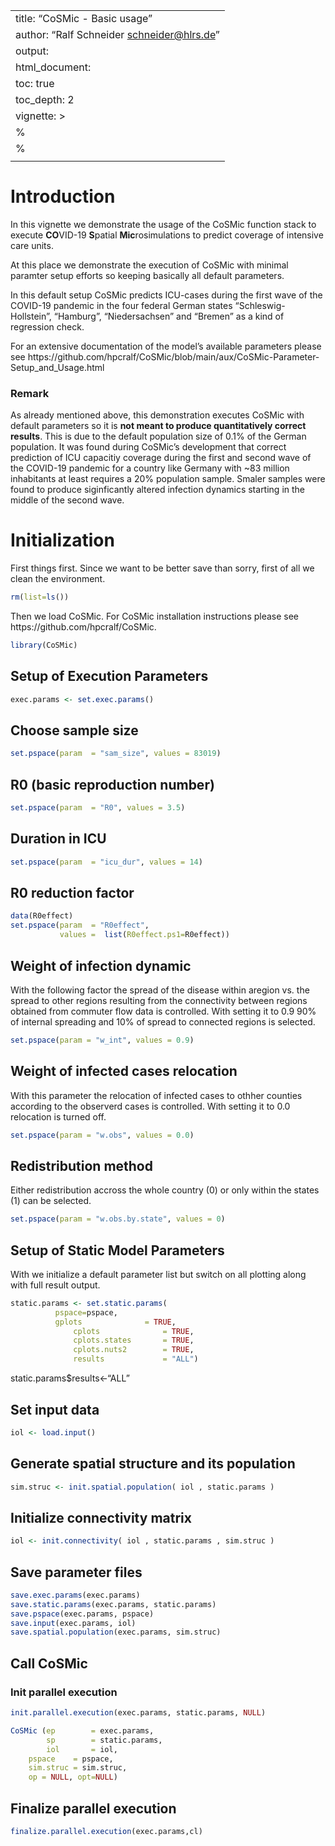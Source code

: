 <!--
%%%%%%%%%%%%%%%%%%%%%%%%%%%%%%%%%%%%%%%%%%%%%%%%%%%%%%%%%%%%%%%%%%%%%%%%%%%%%%%%
%%%%%%%%%%%%%%%%%%%%%%%%%%%%%%%%%%%%%%%%%%%%%%%%%%%%%%%%%%%%%%%%%%%%%%%%%%%%%%%%
%%      ___      __         _      
%%     / __\___ / _\  /\/\ (_) ___ 
%%    / /  / _ \\ \  /    \| |/ __|
%%   / /__| (_) |\ \/ /\/\ \ | (__ 
%%   \____/\___/\__/\/    \/_|\___|
%%
%%  COVID-19 Spatial Microsimulation  %%%%%%%%%%%%%%%%%%%%%%%%%%%%%%%%%%%%%%%%%%
%%%%%%%%%%%%%%%%%%%%%%%%%%%%%%%%%%%%%%%%%%%%%%%%%%%%%%%%%%%%%%%%%%%%%%%%%%%%%%%%
%%
%% Authors:      Christian Dudel
%%               Matthias Rosenbaum-Feldbruegge
%%               Sebastian Kluesener
%%               Ralf Schneider
%%
%% Contact:      dudel@demogr.mpg.de
%%               sebastian.kluesener@bib.bund.de
%%
%%==============================================================================
%%
%% Copyright (C) 2021 Federal Institute for Population Research (BIB),
%%                    The Max Planck Institute for Demographic Research (MPIDR),
%%                    High Performance Computing Center Stuttgart (HLRS)
%% 
%% This program is free software: you can redistribute it and/or modify
%% it under the terms of the GNU General Public License as published by
%% the Free Software Foundation, either version 3 of the License, or
%% (at your option) any later version.
%% 
%% This program is distributed in the hope that it will be useful,
%% but WITHOUT ANY WARRANTY; without even the implied warranty of
%% MERCHANTABILITY or FITNESS FOR A PARTICULAR PURPOSE.  See the
%% GNU General Public License for more details.
%% 
%% You should have received a copy of the GNU General Public License
%% along with this program.  If not, see <http://www.gnu.org/licenses/>.
%%==============================================================================
-->
---
title: "CoSMic - Basic usage"
author: "Ralf Schneider <schneider@hlrs.de>"
output:
  html_document:
    toc: true
    toc_depth: 2
vignette: >
  %\VignetteIndexEntry{CoSMic - Basic usage}
  %\VignetteEngine{knitr::rmarkdown}
  \usepackage[utf8]{inputenc}
---

# Introduction
In this vignette we demonstrate the usage of the CoSMic function stack to execute
**CO**VID-19 **S**patial **Mic**rosimulations to predict coverage of intensive care units.

At this place we demonstrate the execution of CoSMic with minimal paramter setup efforts
so keeping basically all default parameters.

In this default setup CoSMic predicts ICU-cases during the first wave of the COVID-19 pandemic
in the four federal German states "Schleswig-Hollstein", "Hamburg", "Niedersachsen" and "Bremen"
as a kind of regression check.

For an extensive documentation of the model's available parameters please see
https://github.com/hpcralf/CoSMic/blob/main/aux/CoSMic-Parameter-Setup_and_Usage.html

### Remark
As already mentioned above, this demonstration executes CoSMic with default parameters so it is **not
meant to produce quantitatively correct results**. This is due to the default population size of 0.1%
of the German population. It was  found during CoSMic's development that correct prediction of ICU
capacitiy coverage during the first and second wave of the  COVID-19 pandemic for a country like
Germany with ~83 million inhabitants at least requires a 20% population sample. Smaler samples were
found  to produce siginficantly altered infection dynamics starting in the middle of the second wave. 


# Initialization
First things first. Since we want to be better save than sorry, first of all  we clean the environment.
```r
rm(list=ls())
```

Then we load CoSMic. For CoSMic installation instructions please see https://github.com/hpcralf/CoSMic.
```r
library(CoSMic)
```

## Setup of Execution Parameters


```r
exec.params <- set.exec.params()
```

## Choose sample size
```r
set.pspace(param  = "sam_size", values = 83019)
```

## R0 (basic reproduction number)
```r
set.pspace(param  = "R0", values = 3.5)
```

## Duration in ICU
```r
set.pspace(param  = "icu_dur", values = 14)
```

## R0 reduction factor
```r
data(R0effect)
set.pspace(param  = "R0effect",
           values =  list(R0effect.ps1=R0effect))
```

## Weight of infection dynamic
With the following factor the spread of the disease within aregion vs. the
spread to other regions resulting from the connectivity between regions
obtained from commuter flow data is controlled. With setting it to 0.9
90% of internal spreading and 10% of spread to connected regions is selected.
```r
set.pspace(param = "w_int", values = 0.9)
```

## Weight of infected cases relocation
With this parameter the relocation of infected cases to othher counties
according to the observerd cases is controlled. With setting it to 0.0
relocation is turned off.
```r
set.pspace(param = "w.obs", values = 0.0)
```

## Redistribution method
Either redistribution accross the whole country (0) or only within the
states (1) can be selected.
```r
set.pspace(param = "w.obs.by.state", values = 0)
```

## Setup of Static Model Parameters

With \code{set.static.params} we initialize a default parameter list but switch on
all plotting along with full result output.
```r
static.params <- set.static.params(
	      pspace=pspace,
	      gplots              = TRUE,
              cplots              = TRUE,
              cplots.states       = TRUE,
              cplots.nuts2        = TRUE,
              results             = "ALL")
```

static.params$results<-"ALL"

## Set input data
```r
iol <- load.input()
```

## Generate spatial structure and its population
```r
sim.struc <- init.spatial.population( iol , static.params )
```

## Initialize connectivity matrix
```r
iol <- init.connectivity( iol , static.params , sim.struc )
```

## Save parameter files
```r
save.exec.params(exec.params)
save.static.params(exec.params, static.params)
save.pspace(exec.params, pspace)
save.input(exec.params, iol)
save.spatial.population(exec.params, sim.struc)
```

## Call CoSMic

### Init parallel execution
```r
init.parallel.execution(exec.params, static.params, NULL)
```

```r
CoSMic (ep        = exec.params,
        sp        = static.params,
        iol       = iol,
	pspace    = pspace,
	sim.struc = sim.struc,
	op = NULL, opt=NULL)
```

## Finalize parallel execution
```r
finalize.parallel.execution(exec.params,cl)
```